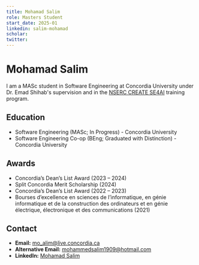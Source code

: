 ```yaml
---
title: Mohamad Salim
role: Masters Student
start_date: 2025-01
linkedin: salim-mohamad
scholar: 
twitter:
---
```


# Mohamad Salim
I am a MASc student in Software Engineering at Concordia University under Dr. Emad Shihab's supervision and in the [NSERC CREATE SE4AI](https://se4ai.org/) training program.

## Education
- Software Engineering (MASc; In Progress) - Concordia University
- Software Engineering Co-op (BEng; Graduated with Distinction) - Concordia University

## Awards
- Concordia’s Dean’s List Award (2023 – 2024)
- Split Concordia Merit Scholarship (2024)
- Concordia’s Dean’s List Award (2022 – 2023)
- Bourses d’excellence en sciences de l’informatique, en génie informatique et de la construction des ordinateurs et en génie électrique, électronique et des communications (2021)

## Contact
- **Email:** mo_alim@live.concordia.ca
- **Alternative Email:** mohammedsalim1909@hotmail.com
- **LinkedIn:** [Mohamad Salim](https://www.linkedin.com/in/salim-mohamad/)